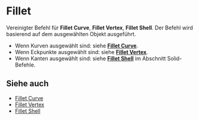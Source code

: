 
# Fillet

<Reference shortcut="B" command="Fillet" button="Rechts von der Befehlsleiste"   buttonIcon='button-fillet'/>

Vereinigter Befehl für **Fillet Curve**, **Fillet Vertex**, **Fillet Shell**. Der Befehl wird basierend auf dem ausgewählten Objekt ausgeführt.
   - Wenn Kurven ausgewählt sind: siehe [**Fillet Curve**](fillet-curve).
   - Wenn Eckpunkte ausgewählt sind: siehe [**Fillet Vertex**](fillet-vertex).
   - Wenn Kanten ausgewählt sind: siehe [**Fillet Shell**](/solid/fillet-shell) im Abschnitt Solid-Befehle.

## Siehe auch
- [Fillet Curve](fillet-curve)
- [Fillet Vertex](fillet-vertex)
- [Fillet Shell](/solid/fillet-shell)